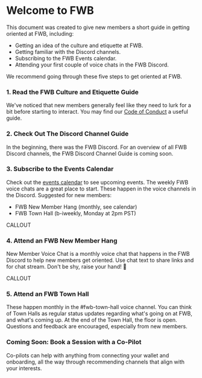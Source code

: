 # Welcome to FWB

This document was created to give new members a short guide in getting oriented at FWB, including:
- Getting an idea of the culture and etiquette at FWB.
- Getting familiar with the Discord channels.
- Subscribing to the FWB Events calendar.
- Attending your first couple of voice chats in the FWB Discord.

We recommend going through these five steps to get oriented at FWB.

### 1. Read the FWB Culture and Etiquette Guide
We've noticed that new members generally feel like they need to lurk for a bit before starting to interact.
You may find our [Code of Conduct](https://github.com/friends-with-benefits/codeofconduct/blob/main/code.md) a useful guide.

### 2. Check Out The Discord Channel Guide
In the beginning, there was the FWB Discord.
For an overview of all FWB Discord channels, the FWB Discord Channel Guide is coming soon.

### 3. Subscribe to the Events Calendar
Check out the [events calendar](https://www.fwb.help/events) to see upcoming events. The weekly FWB voice chats are a great place to start. These happen in the voice channels in the Discord.
Suggested for new members:
- FWB New Member Hang (monthly, see calendar)
- FWB Town Hall (b-iweekly, Monday at 2pm PST)

CALLOUT

### 4. Attend an FWB New Member Hang
New Member Voice Chat is a monthly voice chat that happens in the FWB Discord to help new members get oriented.
Use chat text to share links and for chat stream.
Don't be shy, raise your hand! 👋

CALLOUT

### 5. Attend an FWB Town Hall
These happen monthly in the #fwb-town-hall voice channel. You can think of Town Halls as regular status updates regarding what's going on at FWB, and what's coming up. At the end of the Town Hall, the floor is open. Questions and feedback are encouraged, especially from new members.

### Coming Soon: Book a Session with a Co-Pilot
Co-pilots can help with anything from connecting your wallet and onboarding, all the way through recommending channels that align with your interests.